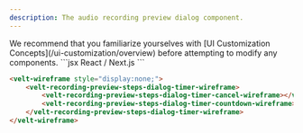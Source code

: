```yaml
---
description: The audio recording preview dialog component.
---
```


<Note>
We recommend that you familiarize yourselves with [UI Customization Concepts](/ui-customization/overview) before attempting to modify any components.
</Note>


<RequestExample>
```jsx React / Next.js
<VeltWireframe>
    <VeltRecordingPreviewStepsDialogWireframe.Audio.Timer>
        <VeltRecordingPreviewStepsDialogWireframe.Audio.Timer.Countdown />
        <VeltRecordingPreviewStepsDialogWireframe.Audio.Timer.Cancel />
    </VeltRecordingPreviewStepsDialogWireframe.Audio.Timer>
</VeltWireframe>
```

```HTML HTML
<velt-wireframe style="display:none;">
    <velt-recording-preview-steps-dialog-timer-wireframe>
		<velt-recording-preview-steps-dialog-timer-cancel-wireframe></velt-recording-preview-steps-dialog-timer-cancel-wireframe>
		<velt-recording-preview-steps-dialog-timer-countdown-wireframe></velt-recording-preview-steps-dialog-timer-countdown-wireframe>
	</velt-recording-preview-steps-dialog-timer-wireframe>
</velt-wireframe>
```
</RequestExample>

